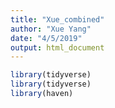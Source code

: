 ```yaml
---
title: "Xue_combined"
author: "Xue Yang"
date: "4/5/2019"
output: html_document
---
```


```r
library(tidyverse)
library(tidyverse)
library(haven)
```


